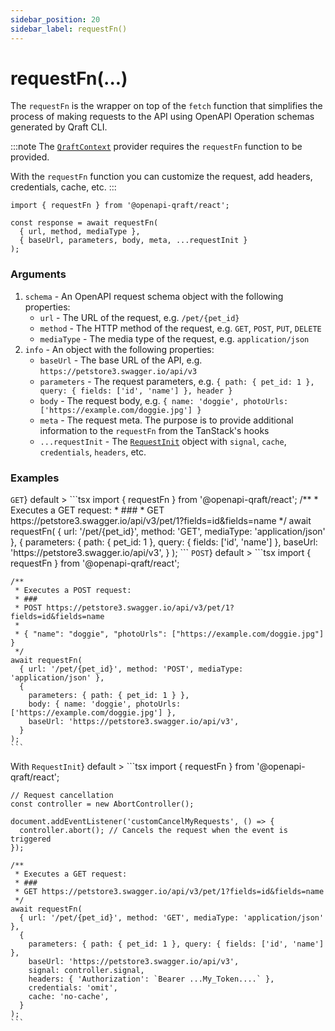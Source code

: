 ```yaml
---
sidebar_position: 20
sidebar_label: requestFn()
---
```



# requestFn(...)

The `requestFn` is the wrapper on top of the `fetch` function that simplifies the process of making requests to the API
using OpenAPI Operation schemas generated by Qraft CLI.

:::note
The [`QraftContext`](/hooks/qraft-context.mdx) provider requires the `requestFn` function to be provided.

With the `requestFn` function you can customize the request, add headers, credentials, cache, etc.
:::

```tsx
import { requestFn } from '@openapi-qraft/react';

const response = await requestFn(
  { url, method, mediaType },
  { baseUrl, parameters, body, meta, ...requestInit }
);
```

### Arguments
1.  `schema` - An OpenAPI request schema object with the following properties:
    - `url` - The URL of the request, e.g. `/pet/{pet_id}`
    - `method` - The HTTP method of the request, e.g. `GET`, `POST`, `PUT`, `DELETE`
    - `mediaType` - The media type of the request, e.g. `application/json`
2.  `info` - An object with the following properties:
    - `baseUrl` - The base URL of the API, e.g. `https://petstore3.swagger.io/api/v3`
    - `parameters` - The request parameters, e.g. `{ path: { pet_id: 1 }, query: { fields: ['id', 'name'] }, header }`
    - `body` - The request body, e.g. `{ name: 'doggie', photoUrls: ['https://example.com/doggie.jpg'] }`
    - `meta` - The request meta. The purpose is to provide additional information to the `requestFn` from the TanStack's hooks
    - `...requestInit` - The [`RequestInit`](https://developer.mozilla.org/en-US/docs/Web/API/Request#instance_properties)
      object with `signal`, `cache`, `credentials`, `headers`, etc.

### Examples

<Tabs>
  <TabItem
    value="request-fn-get"
    label={<span style={{verticalAlign: 'middle'}}><code>GET</code></span>}
    default
  >
    ```tsx
    import { requestFn } from '@openapi-qraft/react';
    /**
     * Executes a GET request:
     * ###
     * GET https://petstore3.swagger.io/api/v3/pet/1?fields=id&fields=name
     */
    await requestFn(
      { url: '/pet/{pet_id}', method: 'GET', mediaType: 'application/json' },
      {
        parameters: { path: { pet_id: 1 }, query: { fields: ['id', 'name'] },
        baseUrl: 'https://petstore3.swagger.io/api/v3',
      }
    );
    ```
  </TabItem>
  <TabItem
    value="request-fn-post"
    label={<span style={{verticalAlign: 'middle'}}><code>POST</code></span>}
    default
  >
    ```tsx
    import { requestFn } from '@openapi-qraft/react';

    /**
     * Executes a POST request:
     * ###
     * POST https://petstore3.swagger.io/api/v3/pet/1?fields=id&fields=name
     *
     * { "name": "doggie", "photoUrls": ["https://example.com/doggie.jpg"] }
     */
    await requestFn(
      { url: '/pet/{pet_id}', method: 'POST', mediaType: 'application/json' },
      {
        parameters: { path: { pet_id: 1 } },
        body: { name: 'doggie', photoUrls: ['https://example.com/doggie.jpg'] },
        baseUrl: 'https://petstore3.swagger.io/api/v3',
      }
    );
    ```
  </TabItem>
  <TabItem
    value="request-fn-get-with-init"
    label={<span style={{verticalAlign: 'middle'}}>With <code>RequestInit</code></span>}
    default
  >
    ```tsx
    import { requestFn } from '@openapi-qraft/react';

    // Request cancellation
    const controller = new AbortController();

    document.addEventListener('customCancelMyRequests', () => {
      controller.abort(); // Cancels the request when the event is triggered
    });

    /**
     * Executes a GET request:
     * ###
     * GET https://petstore3.swagger.io/api/v3/pet/1?fields=id&fields=name
     */
    await requestFn(
      { url: '/pet/{pet_id}', method: 'GET', mediaType: 'application/json' },
      {
        parameters: { path: { pet_id: 1 }, query: { fields: ['id', 'name'] },
        baseUrl: 'https://petstore3.swagger.io/api/v3',
        signal: controller.signal,
        headers: { 'Authorization': `Bearer ...My_Token....` },
        credentials: 'omit',
        cache: 'no-cache',
      }
    );
    ```
  </TabItem>
</Tabs>
